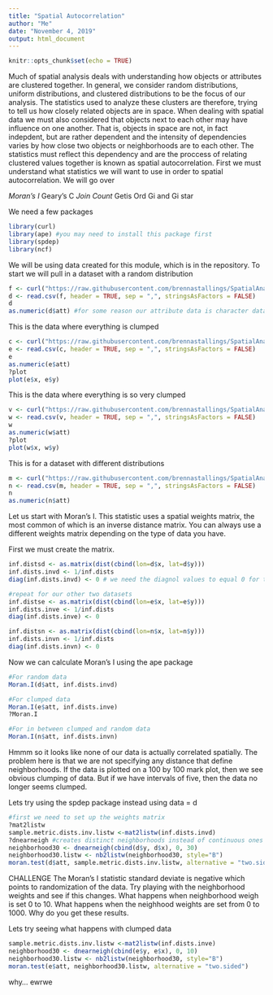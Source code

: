 ```yaml
---
title: "Spatial Autocorrelation"
author: "Me"
date: "November 4, 2019"
output: html_document
---
```


```r
knitr::opts_chunk$set(echo = TRUE)
```

Much of spatial analysis deals with understanding how objects or attributes are clustered together. In general, we consider random distributions, uniform distributions, and clustered distributions to be the focus of our analysis. The statistics used to analyze these clusters are therefore, trying to tell us how closely related objects are in space. 
When dealing with spatial data we must also considered that objects next to each other may have influence on one another. That is, objects in space are not, in fact indepdent, but are rather dependent and the intensity of dependencies varies by how close two objects or neighborhoods are to each other. The statistics must reflect this dependency and are the proccess of relating clustered values together is known as spatial autocorrelation. 
First we must understand what statistics we will want to use in order to spatial autocorrelation. We will go over

*Moran's I
*Geary's C
*Join Count
*Getis Ord Gi and Gi star

We need a few packages
```r
library(curl)
library(ape) #you may need to install this package first
library(spdep)
library(ncf)
```


We will be using data created for this module, which is in the repository.
To start we will pull in a dataset with a random distribution
```r
f <- curl("https://raw.githubusercontent.com/brennastallings/SpatialAnalysisModule/master/Example_Data_Random")
d <- read.csv(f, header = TRUE, sep = ",", stringsAsFactors = FALSE)
d
as.numeric(d$att) #for some reason our attribute data is character data so we need to convert it.
```

This is the data where everything is clumped
```r
c <- curl("https://raw.githubusercontent.com/brennastallings/SpatialAnalysisModule/master/Example_Data_Clumped")
e <- read.csv(c, header = TRUE, sep = ",", stringsAsFactors = FALSE)
e
as.numeric(e$att)
?plot
plot(e$x, e$y)
```

This is the data where everything is so very clumped
```r
v <- curl("https://raw.githubusercontent.com/brennastallings/SpatialAnalysisModule/master/Example_Data_ExtraClumped")
w <- read.csv(v, header = TRUE, sep = ",", stringsAsFactors = FALSE)
w
as.numeric(w$att)
?plot
plot(w$x, w$y)
```


This is for a dataset with different distributions
```r
m <- curl("https://raw.githubusercontent.com/brennastallings/SpatialAnalysisModule/master/Example_Data_Mixed")
n <- read.csv(m, header = TRUE, sep = ",", stringsAsFactors = FALSE)
n
as.numeric(n$att)
```

Let us start with Moran's I. This statistic uses a spatial weights matrix, the most common of which is an inverse distance matrix. You can always use a different weights matrix depending on the type of data you have. 

First we must create the matrix. 
```r
inf.distsd <- as.matrix(dist(cbind(lon=d$x, lat=d$y)))
inf.dists.invd <- 1/inf.dists
diag(inf.dists.invd) <- 0 # we need the diagnol values to equal 0 for this matrix

#repeat for our other two datasets
inf.distse <- as.matrix(dist(cbind(lon=e$x, lat=e$y)))
inf.dists.inve <- 1/inf.dists
diag(inf.dists.inve) <- 0 

inf.distsn <- as.matrix(dist(cbind(lon=n$x, lat=n$y)))
inf.dists.invn <- 1/inf.dists
diag(inf.dists.invn) <- 0 

```

Now we can calculate Moran's I using the ape package
```r
#For random data
Moran.I(d$att, inf.dists.invd)
```
```r
#For clumped data
Moran.I(e$att, inf.dists.inve)
?Moran.I
```
```r
#For in between clumped and random data
Moran.I(n$att, inf.dists.invn)
```
Hmmm so it looks like none of our data is actually correlated spatially. The problem here is that we are not specifying any distance that define neighborhoods. If the data is plotted on a 100 by 100 mark plot, then we see obvious clumping of data. But if we have intervals of five, then the data no longer seems clumped. 

Lets try using the spdep package instead using data = d
```r
#first we need to set up the weights matrix
?mat2listw
sample.metric.dists.inv.listw <-mat2listw(inf.dists.invd)
?dnearneigh #creates distinct neighborhoods instead of continuous ones
neighborhood30 <- dnearneigh(cbind(d$y, d$x), 0, 30)
neighborhood30.listw <- nb2listw(neighborhood30, style="B")
moran.test(d$att, sample.metric.dists.inv.listw, alternative = "two.sided")
```
CHALLENGE
The Moran's I statistic standard deviate is negative which points to randomization of the data. Try playing with the neighborhood weights and see if this changes. What happens when neighborhood weigh is set 0 to 10. What happens when the neighhood weights are set from 0 to 1000. Why do you get these results. 

Lets try seeing what happens with clumped data
```r
sample.metric.dists.inv.listw <-mat2listw(inf.dists.inve)
neighborhood30 <- dnearneigh(cbind(e$y, e$x), 0, 10)
neighborhood30.listw <- nb2listw(neighborhood30, style="B")
moran.test(e$att, neighborhood30.listw, alternative = "two.sided")
```
why...
ewrwe



